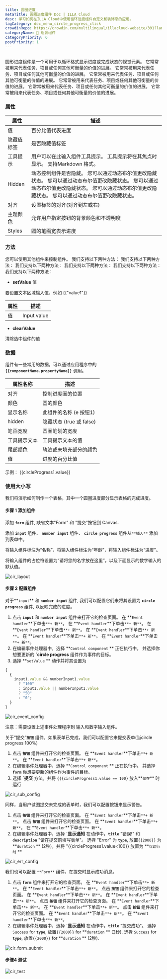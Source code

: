 ```yaml
---
title: 圆圈进度
metaTitle: 圆圈进度组件 Doc | ILLA Cloud
desc: 学习如何在ILLA Cloud中使用循环进度组件自定义和装饰您的应用。
tagCategory: doc_menu_circle_progress_click
crowdinRepo: https://crowdin.com/multilingual/illacloud-website/391?languages=zhcn&filter=basic&value=0
categoryName: 🧬 组装组件
categoryPriority: 6
postPriority: 1
---
```


## <h2 hidden>圈在什么样的进展？</h2>

圆形进度组件是一个可用于以循环格式显示进度或完成状态的视觉元素。 它常常被用来代表任务、项目或任何其他可衡量的价值的进展。 它常常被用来代表任务、项目或任何其他可衡量的价值的进展。 它常常被用来代表任务、项目或任何其他可衡量的价值的进展。 它常常被用来代表任务、项目或任何其他可衡量的价值的进展。 它常常被用来代表任务、项目或任何其他可衡量的价值的进展。 它常常被用来代表任务、项目或任何其他可衡量的价值的进展。

### 属性

| 属性               | 描述                                                                                                              |
| ---------------- | --------------------------------------------------------------------------------------------------------------- |
| 值                | 百分比值代表进度                                                                                                        |
| 隐藏值标签            | 是否隐藏值标签                                                                                                         |
| 工具提示             | 用户可以在此输入组件工具提示。 工具提示将在其焦点时显示。 支持Markdown 格式。                                                                    |
| Hidden           | 动态控制组件是否隐藏。 您可以通过动态布尔值更改隐藏状态。 您可以通过动态布尔值更改隐藏状态。 您可以通过动态布尔值更改隐藏状态。 您可以通过动态布尔值更改隐藏状态。 您可以通过动态布尔值更改隐藏状态。           |
| 对齐               | 设置标签的对齐(对齐到左或右)                                                                                                 |
| 主题颜色             | 允许用户指定按钮的背景颜色和不透明度                                                                                              |
| Styles           | 圆的笔画宽表示进度                                                                                                       |

### 方法

您可以使用其他组件来控制组件。 我们支持以下两种方法： 我们支持以下两种方法： 我们支持以下两种方法： 我们支持以下两种方法： 我们支持以下两种方法： 我们支持以下两种方法：

-   **setValue** 值

要设置文本区域输入值，例如 {{"value1"}}

| 属性     | 描述          |
| ------ | ----------- |
| 值      | Input value |

-   **clearValue**

清除选中组件的值

### 数据

组件有一些常用的数据，可以通过应用程序中的 **`{{componentName.propertyName}}`** 调用。

| 属性名称          | 描述                                                       |
| ------------- | -------------------------------------------------------- |
| 对齐            | 控制进度圈的位置                                                 |
| 颜色            | 圆的颜色                                                     |
| 显示名称          | 此组件的名称 (e 按钮1)                                           |
| hidden        | 隐藏状态 (true 或 false)                                      |
| 笔画宽度          | 圆圈笔划的宽度                                                  |
| 工具提示文本        | 工具提示文本的值                                                 |
| 尾部颜色          | 轨迹或未填充部分的颜色                                              |
| 值             | 进度的百分比值                                                  |

示例： {{circleProgress1.value}}

### 使用大小写

我们将演示如何制作一个表格，其中一个圆圈进度部分显示表格的完成进度。

#### 步骤 1 添加组件

添加 **`form`** 组件, 缺省文本"Form" 和 "提交"按钮到 Canvas.

添加 **`input`** 组件、 **`number input`** 组件、 **`circle progress`** 组件从`**插入**` 添加到表单中。

将输入组件标注为“名称”，将输入组件标注为“年龄”，将输入组件标注为“进度”。

将输入组件的占位符设置为“请将您的名字放在这里”，以及下面显示的数字输入的默认值。

![cir_layout](https://cdn.illacloud.com/official-website/img/official-site/components/cir_layout.jpg)

#### 步骤 2 配置组件

对于**`input`** 和 **`number input`** 组件, 我们可以配置它们来将其设置为 **`circle progress`** 组件, 以反映完成的进度。

1.  点击 **`input`** 和 **`number input`** 组件来打开它的检查页面。 在 **`Event handler`**下单击`**+ 新**`。 在 **`Event handler`**下单击`**+ 新**`。 在 **`Event handler`**下单击`**+ 新**`。 在 **`Event handler`**下单击`**+ 新**`。 在 **`Event handler`**下单击`**+ 新**`。 在 **`Event handler`**下单击`**+ 新**`。
2.  在编辑事件处理器中，选择 **`Control component` ** 正在执行中。 并选择你想要更新的 **\`circle progress** 组件作为事件的目标。
3.  选择 **`setValue` ** 动作并将其设置为

```jsx
{
  {
    input1.value && numberInput1.value
      ? "100"
      : input1.value || numberInput1.value
      ? "50"
      : "0";
  }
}
```

![cir_event_config](https://cdn.illacloud.com/official-website/img/official-site/components/cir_event_config.jpg)

注意：需要设置上述事件处理程序到 输入和数字输入组件。

关于“提交”**`按钮`** 组件，如果表单已完成，我们可以配置它来提交表单(当circle progress 100%)

1.  点击 **`按钮`** 组件来打开它的检查页面。 在 **`Event handler`**下单击`**+ 新**`。 在 **`Event handler`**下单击`**+ 新**`。
2.  在编辑事件处理器中，选择 **`Control component` ** 正在执行中。 并选择 **`form`** 你想要更新的组件作为事件的目标。
3.  选择 **\`提交** 方法，并将 `{{{circleProgress1.value == 100}` 放入**`仅在`** 时运行

![cir_sub_config](https://cdn.illacloud.com/official-website/img/official-site/components/cir_sub_config.jpg)

同样，当用户试图提交未完成的表单时，我们可以配置按钮来显示警告。

1.  点击 **`按钮`** 组件来打开它的检查页面。 在 **`Event handler`**下单击`**+ 新**`。 点击 **`按钮`** 组件来打开它的检查页面。 在 **`Event handler`**下单击`**+ 新**`。 在 **`Event handler`**下单击`**+ 新**`。
2.  在编辑事件处理器中，选择 **\`显示通知** 在动作中，**`title`** "错误!" 和 **`description`** "请在提交前填写表单"。 选择 "Error" 为 **`type`**, 放置`{{2000}}` 为 **`duration` ** (2秒)，并将 "{{circleProgress1.value\<100}} 放置为 **`仅运行时` **

![cir_err_config](https://cdn.illacloud.com/official-website/img/official-site/components/cir_err_config.jpg)

我们也可以配置 `**Form**` 组件，在提交时显示成功消息。

1.  点击 **`form`** 组件来打开它的检查页面。 在 **`Event handler`**下单击`**+ 新**`。 在 **`Event handler`**下单击`**+ 新**`。 点击 **`按钮`** 组件来打开它的检查页面。 在 **`Event handler`**下单击`**+ 新**`。 在 **`Event handler`**下单击`**+ 新**`。 点击 **`按钮`** 组件来打开它的检查页面。 在 **`Event handler`**下单击`**+ 新**`。 在 **`Event handler`**下单击`**+ 新**`。 点击 **`按钮`** 组件来打开它的检查页面。 在 **`Event handler`**下单击`**+ 新**`。 在 **`Event handler`**下单击`**+ 新**`。
2.  在编辑事件处理器中，选择 **\`显示通知** 在动作中，**`title`** "提交成功"。 选择 `Success` for **`type`**, 放置`{{2000}}` for **`duration` ** (2秒). 选择 `Success` for **`type`**, 放置`{{2000}}` for **`duration` ** (2秒).

![cir_form_submit](https://cdn.illacloud.com/official-website/img/official-site/components/cir_form_submiy.jpg)

#### 步骤4 测试

![cir_test](https://cdn.illacloud.com/official-website/img/official-site/components/cir_test.gif)
